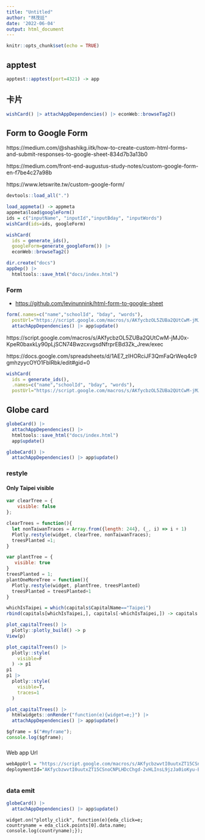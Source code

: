 ```yaml
---
title: "Untitled"
author: "林茂廷"
date: '2022-06-04'
output: html_document
---
```


```r
knitr::opts_chunk$set(echo = TRUE)
```

## apptest

```r
apptest::apptest(port=4321) -> app
```


## 卡片

```r
wishCard() |> attachAppDependencies() |> econWeb::browseTag2()
```

## Form to Google Form

https://medium.com/@shashikg.iitk/how-to-create-custom-html-forms-and-submit-responses-to-google-sheet-834d7b3a13b0

https://medium.com/front-end-augustus-study-notes/custom-google-form-en-f7be4c27a98b

https://www.letswrite.tw/custom-google-form/

```r
devtools::load_all(".")

load_appmeta() -> appmeta
appmeta$load$googleForm()
ids = c("inputName", "inputId","inputBday", "inputWords") 
wishCard(ids=ids, googleForm)

wishCard(
  ids = generate_ids(),
  googleForm=generate_googleForm()) |>
  econWeb::browseTag2()
``` 

```r
dir.create("docs")
appDep() |> 
  htmltools::save_html("docs/index.html")
```



### Form

  * <https://github.com/levinunnink/html-form-to-google-sheet>

```r
form(.names=c("name","schoolId", "bday", "words"),
  postUrl="https://script.google.com/macros/s/AKfycbzOL5ZUBa2QUtCwM-jMJ0x-KpeR0baxkLy90pLjSCN74BwzcxvgsdNfrprEBd3Zk_Jrew/exec") |> 
  attachAppDependencies() |> app$update()
```


https://script.google.com/macros/s/AKfycbzOL5ZUBa2QUtCwM-jMJ0x-KpeR0baxkLy90pLjSCN74BwzcxvgsdNfrprEBd3Zk_Jrew/exec

https://docs.google.com/spreadsheets/d/1AE7_zIHORciJF3QmFaQrWeq4c9gmhzyycOYO1FblRbk/edit#gid=0


```r
wishCard(
  ids = generate_ids(),
  .names=c("name","schoolId", "bday", "words"),
  postUrl="https://script.google.com/macros/s/AKfycbzOL5ZUBa2QUtCwM-jMJ0x-KpeR0baxkLy90pLjSCN74BwzcxvgsdNfrprEBd3Zk_Jrew/exec") |> app$update()
```

## Globe card

```r
globeCard() |> 
  attachAppDependencies() |> 
  htmltools::save_html("docs/index.html")
  app$update()
```

```r
globeCard() |>
  attachAppDependencies() |> app$update()
```


### restyle

#### Only Taipei visible

```js
var clearTree = {
    visible: false
};

clearTrees = function(){
  let nonTaiwanTraces = Array.from({length: 244}, (_, i) => i + 1)
  Plotly.restyle(widget, clearTree, nonTaiwanTraces);
  treesPlanted =1;
}

var plantTree = {
   visible: true
}
treesPlanted = 1;
plantOneMoreTree = function(){
  Plotly.restyle(widget, plantTree, treesPlanted)
  treesPlanted = treesPlanted+1
}
```


```r
whichIsTaipei = which(capitals$CapitalName=="Taipei")
rbind(capitals[whichIsTaipei,], capitals[-whichIsTaipei,]) -> capitals

plot_capitalTrees() |> 
  plotly::plotly_build() -> p
View(p)
```

```r
plot_capitalTrees() |>
  plotly::style(
    visible=F
  ) -> p1 
p1
p1 |> 
  plotly::style(
    visible=T,
    traces=1
  )

```

```r
plot_capitalTrees() |>
  htmlwidgets::onRender("function(e){widget=e;}") |> 
  attachAppDependencies() |> app$update()
```

```js
$gframe = $("#myframe");
console.log($gframe);
```

###

Web app Url
```r
webAppUrl = "https://script.google.com/macros/s/AKfycbzwvtI0uutxZT15CSnoCNPLHDcChgd-2vHLInsL9jzJa0ioKyu-BJJwo2WTfzG8xFlo3w/exec"
deploymentId="AKfycbzwvtI0uutxZT15CSnoCNPLHDcChgd-2vHLInsL9jzJa0ioKyu-BJJwo2WTfzG8xFlo3w"
```

```js

```

### data emit

```r
globeCard() |>
  attachAppDependencies() |> app$update()
```

```d3
widget.on("plotly_click", function(e){eda_click=e;
countryname = eda_click.points[0].data.name;
console.log(countryname);});
```

